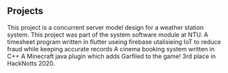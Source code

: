 ## Projects

<ProjectCard title="Weather Station application" link="https://github.com/Hannah-Ashna/Concurrent-Client-Server-Model" bg="linear-gradient(to right, #00bce5 0%, #0068ff 100%)">
This project is a concurrent server model design for a weather station system. This project was part of the system software module at NTU.
</ProjectCard>

<ProjectCard title="Rota" link="https://github.com/NickMcCaig/RotaApp-NTU" bg="linear-gradient(to right, #04bfbf 0%, #002ed6 100%)">
A timesheet program written in flutter useing firebase utalisieing IoT to reduce fraud while keeping accurate records
</ProjectCard>

<ProjectCard title="Cinema Booking System" link="https://github.com/NickMcCaig/CinemaBookingSystem" bg="linear-gradient(to right, #546e7a 0%, #0d47a1 100%)">
A cinema booking system written in C++
</ProjectCard>

<ProjectCard title="Cinema Booking System" link="https://github.com/FrogRats/Garfield-Spigot-Plugin" bg="linear-gradient(to right, #fa9600 0%, #df3900 100%)">
A Minecraft java plugin which adds Garfiled to the game! 3rd place in HackNotts 2020.
</ProjectCard>